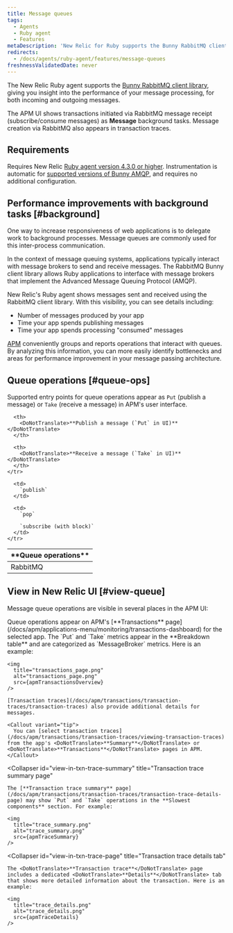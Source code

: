 ```yaml
---
title: Message queues
tags:
  - Agents
  - Ruby agent
  - Features
metaDescription: 'New Relic for Ruby supports the Bunny RabbitMQ client library, giving you insight into the performance of your message processing.'
redirects:
  - /docs/agents/ruby-agent/features/message-queues
freshnessValidatedDate: never
---
```





The New Relic Ruby agent supports the [Bunny RabbitMQ client library](https://rubygems.org/gems/bunny), giving you insight into the performance of your message processing, for both incoming and outgoing messages.

The APM UI shows transactions initiated via RabbitMQ message receipt (subscribe/consume messages) as <DoNotTranslate>**Message**</DoNotTranslate> background tasks. Message creation via RabbitMQ also appears in transaction traces.

## Requirements

Requires New Relic [Ruby agent version 4.3.0 or higher](/docs/release-notes/agent-release-notes/ruby-release-notes). Instrumentation is automatic for [supported versions of Bunny AMQP](/docs/agents/ruby-agent/getting-started/ruby-agent-requirements-supported-frameworks#other), and requires no additional configuration.

## Performance improvements with background tasks [#background]

One way to increase responsiveness of web applications is to delegate work to background processes. Message queues are commonly used for this inter-process communication.

In the context of message queuing systems, applications typically interact with message brokers to send and receive messages. The RabbitMQ Bunny client library allows Ruby applications to interface with message brokers that implement the Advanced Message Queuing Protocol (AMQP).

New Relic's Ruby agent shows messages sent and received using the RabbitMQ client library. With this visibility, you can see details including:

* Number of messages produced by your app
* Time your app spends publishing messages
* Time your app spends processing "consumed" messages

[APM](#view-queue) conveniently groups and reports operations that interact with queues. By analyzing this information, you can more easily identify bottlenecks and areas for performance improvement in your message passing architecture.

## Queue operations [#queue-ops]

Supported entry points for queue operations appear as `Put` (publish a message) or `Take` (receive a message) in APM's user interface.

<table>
  <thead>
    <tr>
      <th width={150}>
        <DoNotTranslate>**Queue operations**</DoNotTranslate>
      </th>

      <th>
        <DoNotTranslate>**Publish a message (`Put` in UI)**</DoNotTranslate>
      </th>

      <th>
        <DoNotTranslate>**Receive a message (`Take` in UI)**</DoNotTranslate>
      </th>
    </tr>
  </thead>

  <tbody>
    <tr>
      <td>
        RabbitMQ
      </td>

      <td>
        `publish`
      </td>

      <td>
        `pop`

        `subscribe (with block)`
      </td>
    </tr>
  </tbody>
</table>

## View in New Relic UI [#view-queue]

Message queue operations are visible in several places in the APM UI:

<CollapserGroup>
  <Collapser
    id="view-in-txn-page"
    title="Transactions page"
  >
    Queue operations appear on APM's [<DoNotTranslate>**Transactions**</DoNotTranslate> page](/docs/apm/applications-menu/monitoring/transactions-dashboard) for the selected app. The `Put` and `Take` metrics appear in the <DoNotTranslate>**Breakdown table**</DoNotTranslate> and are categorized as `MessageBroker` metrics. Here is an example:

    <img
      title="transactions_page.png"
      alt="transactions_page.png"
      src={apmTransactionsOverview}
    />

    [Transaction traces](/docs/apm/transactions/transaction-traces/transaction-traces) also provide additional details for messages.

    <Callout variant="tip">
      You can [select transaction traces](/docs/apm/transactions/transaction-traces/viewing-transaction-traces) from the app's <DoNotTranslate>**Summary**</DoNotTranslate> or <DoNotTranslate>**Transactions**</DoNotTranslate> pages in APM.
    </Callout>
  </Collapser>

  <Collapser
    id="view-in-txn-trace-summary"
    title="Transaction trace summary page"
  >
    The [**Transaction trace summary** page](/docs/apm/transactions/transaction-traces/transaction-trace-details-page) may show `Put` and `Take` operations in the **Slowest components** section. For example:

    <img
      title="trace_summary.png"
      alt="trace_summary.png"
      src={apmTraceSummary}
    />
  </Collapser>

  <Collapser
    id="view-in-txn-trace-page"
    title="Transaction trace details tab"
  >
    The <DoNotTranslate>**Transaction trace**</DoNotTranslate> page includes a dedicated <DoNotTranslate>**Details**</DoNotTranslate> tab that shows more detailed information about the transaction. Here is an example:

    <img
      title="trace_details.png"
      alt="trace_details.png"
      src={apmTraceDetails}
    />
  </Collapser>
</CollapserGroup>
